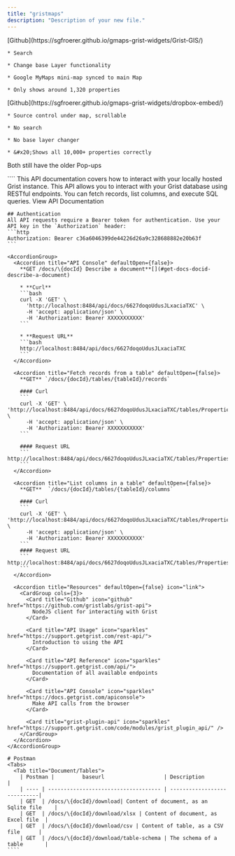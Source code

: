 ```yaml
---
title: "gristmaps"
description: "Description of your new file."
---
```


<AccordionGroup>
  <Accordion title="Grist-GIS" defaultOpen={false} icon="globe">
    [Github](https://sgfroerer.github.io/gmaps-grist-widgets/Grist-GIS/)

    * Search

    * Change base Layer functionality

    * Google MyMaps mini-map synced to main Map

    * Only shows around 1,320 properties
  </Accordion>

  <Accordion title="Dropbox-Embed" defaultOpen={false}>
    [Github](https://sgfroerer.github.io/gmaps-grist-widgets/dropbox-embed/)

    * Source control under map, scrollable

    * No search

    * No base layer changer

    * &#x20;Shows all 10,000+ properties correctly
  </Accordion>
</AccordionGroup>

Both still have the older Pop-ups



<AccordionGroup>
  <Accordion title="New Accordion" defaultOpen="false">
    ````
    <Note>
      This API documentation covers how to interact with your locally hosted Grist instance.
    </Note>
    This API allows you to interact with your Grist database using RESTful endpoints. You can fetch records, list columns, and execute SQL queries.
    <Card title="Grist API Reference" icon="database" href="https://github.com/your-repo/grist-api-docs">
      View API Documentation
    </Card>

    ## Authentication
    All API requests require a Bearer token for authentication. Use your API key in the `Authorization` header:
    ```http
    Authorization: Bearer c36a6046399de44226d26a9c328688882e20b63f
    ```

    <AccordionGroup>
      <Accordion title="API Console" defaultOpen={false}>
        **GET /docs/\{docId} Describe a document**[](#get-docs-docid-describe-a-document)

        * **Curl**
        ```bash
        curl -X 'GET' \
          'http://localhost:8484/api/docs/6627doqoUdusJLxaciaTXC' \
          -H 'accept: application/json' \
          -H 'Authorization: Bearer XXXXXXXXXXX'
        ```
        
        * **Request URL**
        ```bash
        http://localhost:8484/api/docs/6627doqoUdusJLxaciaTXC
        ```
      </Accordion>

      <Accordion title="Fetch records from a table" defaultOpen={false}>
        **GET** `/docs/{docId}/tables/{tableId}/records`

        #### Curl
        ```
        curl -X 'GET' \
    'http://localhost:8484/api/docs/6627doqoUdusJLxaciaTXC/tables/Properties_/records' \
          -H 'accept: application/json' \
          -H 'Authorization: Bearer XXXXXXXXXXX'
        ```

        #### Request URL
        ```
    http://localhost:8484/api/docs/6627doqoUdusJLxaciaTXC/tables/Properties_/records
        ```
      </Accordion>

      <Accordion title="List columns in a table" defaultOpen={false}>
        **GET**  `/docs/{docId}/tables/{tableId}/columns`

        #### Curl
        ```
        curl -X 'GET' \
    'http://localhost:8484/api/docs/6627doqoUdusJLxaciaTXC/tables/Properties_/columns' \
          -H 'accept: application/json' \
          -H 'Authorization: Bearer XXXXXXXXXXX'
        ```
        #### Request URL
        ```
    http://localhost:8484/api/docs/6627doqoUdusJLxaciaTXC/tables/Properties_/columns
        ```
      </Accordion>

      <Accordion title="Resources" defaultOpen={false} icon="link">
        <CardGroup cols={3}>
          <Card title="Github" icon="github" href="https://github.com/gristlabs/grist-api">
            NodeJS client for interacting with Grist
          </Card>

          <Card title="API Usage" icon="sparkles" href="https://support.getgrist.com/rest-api/">
            Introduction to using the API
          </Card>

          <Card title="API Reference" icon="sparkles" href="https://support.getgrist.com/api/">
            Documentation of all available endpoints
          </Card>

          <Card title="API Console" icon="sparkles" href="https://docs.getgrist.com/apiconsole">
            Make API calls from the browser
          </Card>

          <Card title="grist-plugin-api" icon="sparkles" href="https://support.getgrist.com/code/modules/grist_plugin_api/" />
        </CardGroup>
      </Accordion>
    </AccordionGroup>

    # Postman
    <Tabs>
      <Tab title="Document/Tables">
        | Postman |         baseurl                   | Description                 |         
        | ---- | ------------------------------------ | ----------------------------|
        | GET  | /docs/\{docId}/download| Content of document, as an Sqlite file    |
        | GET  | /docs/\{docId}/download/xlsx | Content of document, as Excel file  |
        | GET  | /docs/\{docId}/download/csv | Content of table, as a CSV file      |
        | GET  | /docs/\{docId}/download/table-schema | The schema of a table       |
    ````
  </Accordion>

  <Accordion title="New Accordion" defaultOpen="false">

  </Accordion>
</AccordionGroup>